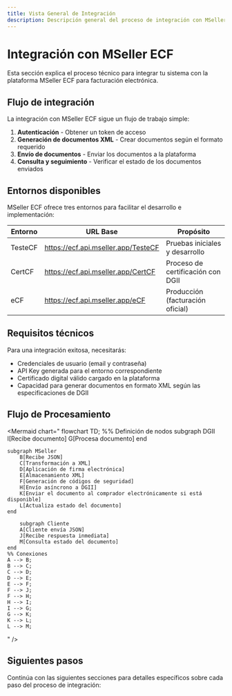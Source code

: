 ```yaml
---
title: Vista General de Integración
description: Descripción general del proceso de integración con MSeller ECF
---
```


# Integración con MSeller ECF

Esta sección explica el proceso técnico para integrar tu sistema con la plataforma MSeller ECF para facturación electrónica.

## Flujo de integración

La integración con MSeller ECF sigue un flujo de trabajo simple:

1. **Autenticación** - Obtener un token de acceso
2. **Generación de documentos XML** - Crear documentos según el formato requerido
3. **Envío de documentos** - Enviar los documentos a la plataforma
4. **Consulta y seguimiento** - Verificar el estado de los documentos enviados

## Entornos disponibles

MSeller ECF ofrece tres entornos para facilitar el desarrollo e implementación:

| Entorno | URL Base                            | Propósito                         |
| ------- | ----------------------------------- | --------------------------------- |
| TesteCF | https://ecf.api.mseller.app/TesteCF | Pruebas iniciales y desarrollo    |
| CertCF  | https://ecf.api.mseller.app/CertCF  | Proceso de certificación con DGII |
| eCF     | https://ecf.api.mseller.app/eCF     | Producción (facturación oficial)  |

## Requisitos técnicos

Para una integración exitosa, necesitarás:

- Credenciales de usuario (email y contraseña)
- API Key generada para el entorno correspondiente
- Certificado digital válido cargado en la plataforma
- Capacidad para generar documentos en formato XML según las especificaciones de DGII

## Flujo de Procesamiento

<Mermaid
  chart="
flowchart TD;
    %% Definición de nodos
    subgraph DGII
        I[Recibe documento]
        G[Procesa documento]
    end
    
    subgraph MSeller
        B[Recibe JSON]
        C[Transformación a XML]
        D[Aplicación de firma electrónica]
        E[Almacenamiento XML]
        F[Generación de códigos de seguridad]
        H[Envío asíncrono a DGII]
        K[Enviar el documento al comprador electrónicamente si está disponible]
        L[Actualiza estado del documento]
    end

        subgraph Cliente
        A[Cliente envía JSON]
        J[Recibe respuesta inmediata]
        M[Consulta estado del documento]
    end
    %% Conexiones
    A --> B;
    B --> C;
    C --> D;
    D --> E;
    E --> F;
    F --> J;
    F --> H;
    H --> I;
    I --> G;
    G --> K;
    K --> L;
    L --> M;

"
/>

## Siguientes pasos

Continúa con las siguientes secciones para detalles específicos sobre cada paso del proceso de integración:

<Cards>
  <Card title="Autenticación" href="/docs/api/authentication" />
  <Card
    title="Formato de Documentos"
    href="/docs/integration/document-format"
  />
  <Card title="Envío de Documentos" href="/docs/api/documents" />
</Cards>

